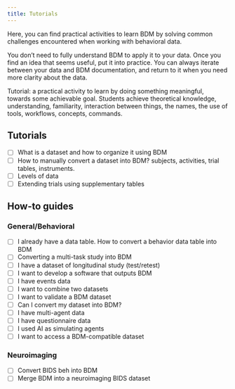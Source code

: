 ```yaml
---
title: Tutorials
---
```


Here, you can find practical activities to learn BDM by solving common challenges encountered when working with behavioral data.

You don't need to fully understand BDM to apply it to your data. Once you find an idea that seems useful, put it into practice. You can always iterate between your data and BDM documentation, and return to it when you need more clarity about the data.

Tutorial: a practical activity to learn by doing something meaningful, towards some achievable goal. Students achieve theoretical knowledge, understanding, familiarity, interaction between things, the names, the use of tools, workflows, concepts, commands.

## Tutorials

- [ ] What is a dataset and how to organize it using BDM
- [ ] How to manually convert a dataset into BDM? subjects, activities, trial tables, instruments.
- [ ] Levels of data
- [ ] Extending trials using supplementary tables

## How-to guides


### General/Behavioral

- [ ] I already have a data table. How to convert a behavior data table into BDM
- [ ] Converting a multi-task study into BDM
- [ ] I have a dataset of longitudinal study (test/retest)
- [ ] I want to develop a software that outputs BDM
- [ ] I have events data
- [ ] I want to combine two datasets
- [ ] I want to validate a BDM dataset
- [ ] Can I convert my dataset into BDM?
- [ ] I have multi-agent data
- [ ] I have questionnaire data
- [ ] I used AI as simulating agents
- [ ] I want to access a BDM-compatible dataset


### Neuroimaging

- [ ] Convert BIDS beh into BDM
- [ ] Merge BDM into a neuroimaging BIDS dataset
